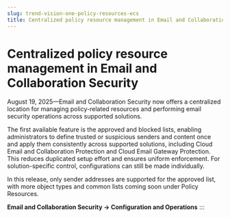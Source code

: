 ```yaml
---
slug: trend-vision-one-policy-resources-ecs
title: Centralized policy resource management in Email and Collaboration Security
---
```

# Centralized policy resource management in Email and Collaboration Security

August 19, 2025—Email and Collaboration Security now offers a centralized location for managing policy-related resources and performing email security operations across supported solutions.

The first available feature is the approved and blocked lists, enabling administrators to define trusted or suspicious senders and content once and apply them consistently across supported solutions, including Cloud Email and Collaboration Protection and Cloud Email Gateway Protection. This reduces duplicated setup effort and ensures uniform enforcement. For solution-specific control, configurations can still be made individually.

In this release, only sender addresses are supported for the approved list, with more object types and common lists coming soon under Policy Resources.

**Email and Collaboration Security → Configuration and Operations**
:::
